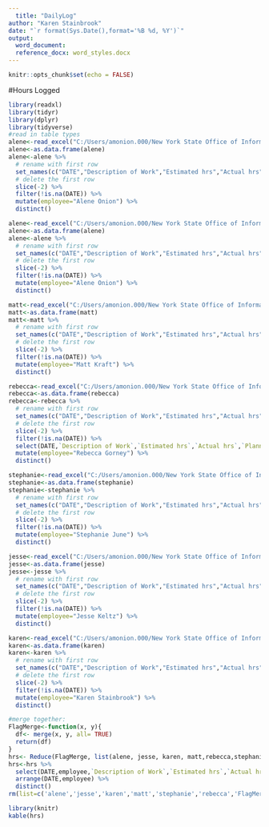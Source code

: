 ```yaml
---
  title: "DailyLog"
author: "Karen Stainbrook"
date: "`r format(Sys.Date(),format='%B %d, %Y')`"
output: 
  word_document:
  reference_docx: word_styles.docx
---
```

  
  ```r
knitr::opts_chunk$set(echo = FALSE)
```
#Hours Logged
```r
library(readxl)
library(tidyr)
library(dplyr)
library(tidyverse)
#read in table types
alene<-read_excel("C:/Users/amonion.000/New York State Office of Information Technology Services/LMAS - General/telecommuting_journal_V2 (002)_AMO.xls",sheet="Work Journal",col_types = c("date", "text", "numeric", "numeric","text","text","text"))
alene<-as.data.frame(alene)
alene<-alene %>%
  # rename with first row
  set_names(c("DATE","Description of Work","Estimated hrs","Actual hrs","Planned/Unplanned","Result","Comments")) %>%
  # delete the first row
  slice(-2) %>% 
  filter(!is.na(DATE)) %>% 
  mutate(employee="Alene Onion") %>% 
  distinct() 

alene<-read_excel("C:/Users/amonion.000/New York State Office of Information Technology Services/LMAS - General/telecommuting_journal_V2 (002)_AMO.xls",sheet="Work Journal",col_types = c("date", "text", "numeric", "numeric","text","text","text"))
alene<-as.data.frame(alene)
alene<-alene %>%
  # rename with first row
  set_names(c("DATE","Description of Work","Estimated hrs","Actual hrs","Planned/Unplanned","Result","Comments")) %>%
  # delete the first row
  slice(-2) %>% 
  filter(!is.na(DATE)) %>% 
  mutate(employee="Alene Onion") %>% 
  distinct() 

matt<-read_excel("C:/Users/amonion.000/New York State Office of Information Technology Services/LMAS - General/telecommuting_journal_MK.xlsx",sheet="Work Journal",col_types = c("date", "text", "numeric", "numeric","text","text","text"))
matt<-as.data.frame(matt)
matt<-matt %>%
  # rename with first row
  set_names(c("DATE","Description of Work","Estimated hrs","Actual hrs","Planned/Unplanned","Result","Comments")) %>%
  # delete the first row
  slice(-2) %>% 
  filter(!is.na(DATE)) %>% 
  mutate(employee="Matt Kraft") %>% 
  distinct() 

rebecca<-read_excel("C:/Users/amonion.000/New York State Office of Information Technology Services/LMAS - General/telecommuting_journal_RMG.xls",sheet="Completed",col_types = c("date", "text", "numeric", "numeric","text","text","text","text","text","text","text"))
rebecca<-as.data.frame(rebecca)
rebecca<-rebecca %>%
  # rename with first row
  set_names(c("DATE","Description of Work","Estimated hrs","Actual hrs","Planned/Unplanned","Result","Comments","junk1","junk2","junk3","junk4")) %>%
  # delete the first row
  slice(-2) %>% 
  filter(!is.na(DATE)) %>% 
  select(DATE,`Description of Work`,`Estimated hrs`,`Actual hrs`,`Planned/Unplanned`,Result,Comments) %>% 
  mutate(employee="Rebecca Gorney") %>% 
  distinct() 

stephanie<-read_excel("C:/Users/amonion.000/New York State Office of Information Technology Services/LMAS - General/telecommuting_journal_sgj.xls",sheet="Work Journal",col_types = c("date", "text", "numeric", "numeric","text","text","text"))
stephanie<-as.data.frame(stephanie)
stephanie<-stephanie %>%
  # rename with first row
  set_names(c("DATE","Description of Work","Estimated hrs","Actual hrs","Planned/Unplanned","Result","Comments")) %>%
  # delete the first row
  slice(-2) %>% 
  filter(!is.na(DATE)) %>% 
  mutate(employee="Stephanie June") %>% 
  distinct() 

jesse<-read_excel("C:/Users/amonion.000/New York State Office of Information Technology Services/LMAS - General/JSK telecommuting_journal_V2.xlsx",sheet="Work Journal",col_types = c("date", "text", "numeric", "numeric","text","text","text"))
jesse<-as.data.frame(jesse)
jesse<-jesse %>%
  # rename with first row
  set_names(c("DATE","Description of Work","Estimated hrs","Actual hrs","Planned/Unplanned","Result","Comments")) %>%
  # delete the first row
  slice(-2) %>% 
  filter(!is.na(DATE)) %>% 
  mutate(employee="Jesse Keltz") %>% 
  distinct() 

karen<-read_excel("C:/Users/amonion.000/New York State Office of Information Technology Services/LMAS - General/telecommuting_journal_V2 (002)_kms.xls",sheet="Work Journal",col_types = c("date", "text", "numeric", "numeric","text","text","text"))
karen<-as.data.frame(karen)
karen<-karen %>%
  # rename with first row
  set_names(c("DATE","Description of Work","Estimated hrs","Actual hrs","Planned/Unplanned","Result","Comments")) %>%
  # delete the first row
  slice(-2) %>% 
  filter(!is.na(DATE)) %>% 
  mutate(employee="Karen Stainbrook") %>% 
  distinct() 

#merge together:
FlagMerge<-function(x, y){
  df<- merge(x, y, all= TRUE)
  return(df)
}
hrs<- Reduce(FlagMerge, list(alene, jesse, karen, matt,rebecca,stephanie))
hrs<-hrs %>% 
  select(DATE,employee,`Description of Work`,`Estimated hrs`,`Actual hrs`,`Planned/Unplanned`,Result,Comments) %>% 
  arrange(DATE,employee) %>% 
  distinct()
rm(list=c('alene','jesse','karen','matt','stephanie','rebecca','FlagMerge'))

library(knitr)
kable(hrs)
```